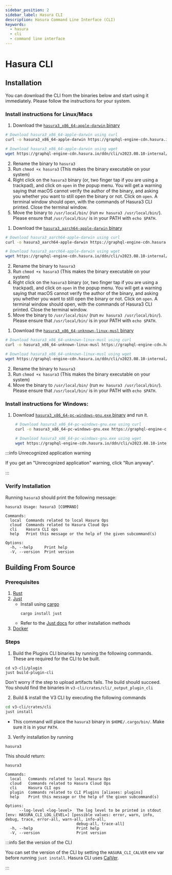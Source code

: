```yaml
---
sidebar_position: 2
sidebar_label: Hasura CLI
description: Hasura Command Line Interface (CLI)
keywords:
  - hasura
  - cli
  - command line interface
---
```



# Hasura CLI

## Installation

You can download the CLI from the binaries below and start using it immediately. Please follow the instructions for your
system.

### Install instructions for Linux/Macs

<Tabs groupId="os-preference" className="api-tabs">

<TabItem value="intel" label="Intel Macs">

1. Download the
   [`hasura3_x86_64-apple-darwin` binary](https://graphql-engine-cdn.hasura.io/ddn/cli/v2023.08.10-internal/hasura3_x86_64-apple-darwin)

```bash
# Download hasura3_x86_64-apple-darwin using curl
curl -o hasura3_x86_64-apple-darwin https://graphql-engine-cdn.hasura.io/ddn/cli/v2023.08.10-internal/hasura3_x86_64-apple-darwin

# Download hasura3_x86_64-apple-darwin using wget
wget https://graphql-engine-cdn.hasura.io/ddn/cli/v2023.08.10-internal/hasura3_x86_64-apple-darwin
```

2. Rename the binary to `hasura3`
3. Run `chmod +x hasura3` (This makes the binary executable on your system)
4. Right click on the `hasura3` binary (or, two finger tap if you are using a trackpad), and click on `open` in the
   popup menu. You will get a warning saying that macOS cannot verify the author of the binary, and asking you whether
   you want to still open the binary or not. Click on `open`. A terminal window should open, with the commands of
   Hasura3 CLI printed. Close the terminal window.
5. Move the binary to `/usr/local/bin/` (run `mv hasura3 /usr/local/bin/`). Please ensure that `/usr/local/bin/` is in
   your PATH with `echo $PATH`.

</TabItem>

<TabItem value="silicon" label="M1 / M2 Macs">

1. Download the
   [`hasura3_aarch64-apple-darwin` binary](https://graphql-engine-cdn.hasura.io/ddn/cli/v2023.08.10-internal/hasura3_aarch64-apple-darwin)

```bash
# Download hasura3_aarch64-apple-darwin using curl
curl -o hasura3_aarch64-apple-darwin https://graphql-engine-cdn.hasura.io/ddn/cli/v2023.08.10-internal/hasura3_aarch64-apple-darwin

# Download hasura3_aarch64-apple-darwin using wget
wget https://graphql-engine-cdn.hasura.io/ddn/cli/v2023.08.10-internal/hasura3_aarch64-apple-darwin
```

2. Rename the binary to `hasura3`
3. Run `chmod +x hasura3` (This makes the binary executable on your system)
4. Right click on the `hasura3` binary (or, two finger tap if you are using a trackpad), and click on `open` in the
   popup menu. You will get a warning saying that macOS cannot verify the author of the binary, and asking you whether
   you want to still open the binary or not. Click on `open`. A terminal window should open, with the commands of
   Hasura3 CLI printed. Close the terminal window.
5. Move the binary to `/usr/local/bin/` (run `mv hasura3 /usr/local/bin/`). Please ensure that `/usr/local/bin/` is in
   your PATH with `echo $PATH`.

</TabItem>

<TabItem value="linux" label="Linux">

1. Download the
   [`hasura3_x86_64-unknown-linux-musl` binary](https://graphql-engine-cdn.hasura.io/ddn/cli/v2023.08.10-internal/hasura3_x86_64-unknown-linux-musl)

```bash
# Download hasura3_x86_64-unknown-linux-musl using curl
curl -o hasura3_x86_64-unknown-linux-musl https://graphql-engine-cdn.hasura.io/ddn/cli/v2023.08.10-internal/hasura3_x86_64-unknown-linux-musl

# Download hasura3_x86_64-unknown-linux-musl using wget
wget https://graphql-engine-cdn.hasura.io/ddn/cli/v2023.08.10-internal/hasura3_x86_64-unknown-linux-musl
```

2. Rename the binary to `hasura3`
3. Run `chmod +x hasura3` (This makes the binary executable on your system)
4. Move the binary to `/usr/local/bin/` (run `mv hasura3 /usr/local/bin/`). Please ensure that `/usr/local/bin/` is in
   your PATH with `echo $PATH`.

</TabItem>
</Tabs>

### Install instructions for Windows:

1. Download
   [`hasura3_x86_64-pc-windows-gnu.exe` binary](https://graphql-engine-cdn.hasura.io/ddn/cli/v2023.08.10-internal/hasura3_x86_64-pc-windows-gnu.exe)
   and run it.

   ```bash
    # Download hasura3_x86_64-pc-windows-gnu.exe using curl
    curl -o hasura3_x86_64-pc-windows-gnu.exe https://graphql-engine-cdn.hasura.io/ddn/cli/v2023.08.10-internal/hasura3_x86_64-pc-windows-gnu.exe

    # Download hasura3_x86_64-pc-windows-gnu.exe using wget
    wget https://graphql-engine-cdn.hasura.io/ddn/cli/v2023.08.10-internal/hasura3_x86_64-pc-windows-gnu.exe
   ```

:::info Unrecognized application warning

If you get an "Unrecognized application" warning, click "Run anyway".

:::

### Verify Installation

Running `hasura3` should print the following message:

```
hasura3 Usage: hasura3 [COMMAND]

Commands:
  local  Commands related to local Hasura Ops
  cloud  Commands related to Hasura Cloud Ops
  cli    Hasura CLI ops
  help   Print this message or the help of the given subcommand(s)

Options:
  -h, --help     Print help
  -V, --version  Print version

```

## Building From Source

### Prerequisites

1. [Rust](https://rustup.rs/)
2. [Just](https://just.systems/)
   - Install using [cargo](https://doc.rust-lang.org/cargo/)
     ```
     cargo install just
     ```
   - Refer to the [Just docs](https://just.systems/man/en/chapter_3.html) for other installation methods
3. [Docker](https://docs.docker.com/engine/install/)

### Steps

1. Build the Plugins CLI binaries by running the following commands. These are required for the CLI to be built.

```
cd v3-cli/plugin
just build-plugin-cli
```

Don't worry if the step to upload artifacts fails. The build should succeed. You should find the binaries in
`v3-cli/crates/cli/_output_plugin_cli`

2. Build & install the V3 CLI by executing the following commands

```bash
cd v3-cli/crates/cli
just install

```

- This command will place the `hasura3` binary in `$HOME/.cargo/bin/`. Make sure it is in your `PATH`.

3. Verify installation by running

```bash
hasura3
```

This should return:

```text
hasura3

Commands:
  local   Commands related to local Hasura Ops
  cloud   Commands related to Hasura Cloud Ops
  cli     Hasura CLI ops
  plugin  Commands related to CLI Plugins [aliases: plugins]
  help    Print this message or the help of the given subcommand(s)

Options:
      --log-level <log-level>  The log level to be printed in stdout [env: HASURA_CLI_LOG_LEVEL=] [possible values: error, warn, info, debug, trace, error-all, warn-all, info-all,
                               debug-all, trace-all]
  -h, --help                   Print help
  -V, --version                Print version

```

:::info Set the version of the CLI

You can set the version of the CLI by setting the `HASURA_CLI_CALVER` env var before running `just install`. Hasura CLI
uses [CalVer](https://calver.org/).

:::
